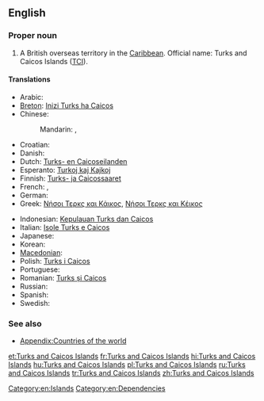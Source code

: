 {{wikipedia}}
==English==
{{wikipedia}}

===Proper noun===
{{en-proper noun|head=[[Turks]] [[and]] [[Caicos]] [[island|Islands]]}}

# A British overseas territory in the [[Caribbean]]. Official name: Turks and Caicos Islands ([[TCI]]).

====Translations====
{{trans-top|a British overseas territory in the Caribbean}}
* Arabic: {{t-|ar|جزر تركس وكايكوس|f|p|tr=júzur tarks wa-kaykus|sc=Arab}}
* [[Breton]]: [[Inizi Turks ha Caicos]]
* Chinese:
*: Mandarin: {{t|cmn|特克斯和凱科斯群島|sc=Hani}}, {{t|cmn|特克斯和凯科斯群岛|tr=Tèkèsī hé Kǎikēsī qúndǎo|sc=Hani}}
* Croatian: {{t-|hr|Otoci Turks i Caicos}}
* Danish: {{t-|da|Turks- og Caicosøerne}}
* Dutch: [[Turks- en Caicoseilanden]]
* Esperanto: [[Turkoj kaj Kajkoj]]
* Finnish: [[Turks- ja Caicossaaret]]
* French: {{t+|fr|îles Turques-et-Caïques|f|p}}, {{t+|fr|îles Turks-et-Caïcos|f|p}}
* German: {{t-|de|Turks- und Caicosinseln|f|p}}
* Greek: [[Νήσοι Τερκς και Κάικος]], [[Νήσοι Τερκς και Κέικος]]
{{trans-mid}}
* Indonesian: [[Kepulauan Turks dan Caicos]]
* Italian: [[Isole Turks e Caicos]]
* Japanese: {{t-|ja|タークス・カイコス諸島|tr=Tākusu-Kaikosu-shotō|sc=Jpan}}
* Korean: {{t-|ko|터크스 케이커스 제도|tr=Teokeuseu Keikeoseu jedo|sc=Kore}}
* [[Macedonian]]: {{t-|mk|Туркс и Кајкос|tr=Túrks i Kájkos}}
* Polish: [[Turks i Caicos]]
* Portuguese: {{t-|pt|ilhas Turcas e Caicos|f}}
* Romanian: [[Turks și Caicos]]
* Russian: {{t-|ru|острова Тёркс и Кайкос|m|p|tr=ostrová Tjorks i Kájkos|sc=Cyrl}}
* Spanish: {{t-|es|islas Turcas y Caicos|f}}
* Swedish: {{t-|sv|Turks- och Caicosöarna}}
{{trans-bottom}}

===See also===
* [[Appendix:Countries of the world]]

[[Category:en:Islands]]
[[Category:en:Dependencies]]

[[et:Turks and Caicos Islands]]
[[fr:Turks and Caicos Islands]]
[[hi:Turks and Caicos Islands]]
[[hu:Turks and Caicos Islands]]
[[pl:Turks and Caicos Islands]]
[[ru:Turks and Caicos Islands]]
[[tr:Turks and Caicos Islands]]
[[zh:Turks and Caicos Islands]]